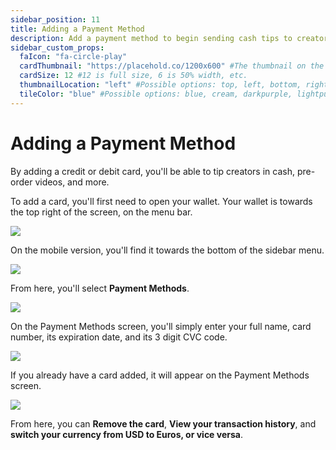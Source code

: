 ---
sidebar_position: 11
title: Adding a Payment Method
description: Add a payment method to begin sending cash tips to creators
sidebar_custom_props:
  faIcon: "fa-circle-play"
  cardThumbnail: "https://placehold.co/1200x600" #The thumbnail on the category card.
  cardSize: 12 #12 is full size, 6 is 50% width, etc.
  thumbnailLocation: "left" #Possible options: top, left, bottom, right, none
  tileColor: "blue" #Possible options: blue, cream, darkpurple, lightpurple, mauve, orange, pink, none
---

# Adding a Payment Method

By adding a credit or debit card, you'll be able to tip creators in cash, pre-order videos, and more.

To add a card, you'll first need to open your wallet. Your wallet is towards the top right of the screen, on the menu bar.

![](https://i.imgur.com/RUtD2EO.jpg)

On the mobile version, you'll find it towards the bottom of the sidebar menu.

![](https://i.imgur.com/7Vq2b1a.png)


From here, you'll select **Payment Methods**.

![](https://i.imgur.com/Ph24glk.png)

On the Payment Methods screen, you'll simply enter your full name, card number, its expiration date, and its 3 digit CVC code.

![](https://i.imgur.com/rmYEuMt.png)

If you already have a card added, it will appear on the Payment Methods screen.

![](https://i.imgur.com/pUuzmPC.png)

From here, you can **Remove the card**, **View your transaction history**, and **switch your currency from USD to Euros, or vice versa**.